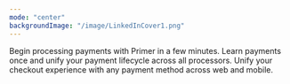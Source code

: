 ```yaml
---
mode: "center"
backgroundImage: "/image/LinkedInCover1.png"
---
```


<CardGroup cols={3}>
  <Card title="Getting Started" href="/docs/get-started" img="https://primer.io/docs/static/process-payments-964916c81703fe9386ed0877fce77061.png">
    Begin processing payments with Primer in a few minutes.
  </Card>

  <Card title="Connections" href="/docs/payments/primer-concepts" img="https://primer.io/docs/static/process-payments-964916c81703fe9386ed0877fce77061.png">
    Learn payments once and unify your payment lifecycle across all processors.
  </Card>

  <Card title="Knowledge Base" href="/docs/payments/universal-checkout/overview" img="https://primer.io/docs/static/universal-checkout-7ac66a8f535994022633e2d297a2a333.png">
    Unify your checkout experience with any payment method across web and mobile.
  </Card>
</CardGroup>

<CardGroup cols={3}>
  <Card title="API Reference" img="https://primer.io/docs/static/process-payments-964916c81703fe9386ed0877fce77061.png" />

  <Card title="SDKs" img="https://primer.io/docs/static/process-payments-964916c81703fe9386ed0877fce77061.png" />

  <Card title="Change logs" img="https://primer.io/docs/static/process-payments-964916c81703fe9386ed0877fce77061.png" />
</CardGroup>

###